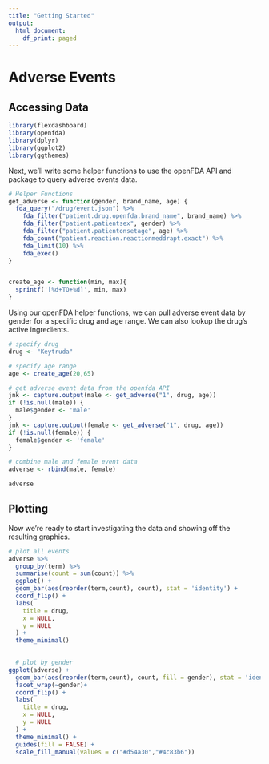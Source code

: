 ```yaml
---
title: "Getting Started"
output:
  html_document:
    df_print: paged
---
```


# Adverse Events

## Accessing Data

```r
library(flexdashboard)
library(openfda)
library(dplyr)
library(ggplot2)
library(ggthemes)
```


Next, we'll write some helper functions to use the openFDA API and package to query adverse events data.

```r
# Helper Functions
get_adverse <- function(gender, brand_name, age) {
  fda_query("/drug/event.json") %>%
    fda_filter("patient.drug.openfda.brand_name", brand_name) %>% 
    fda_filter("patient.patientsex", gender) %>% 
    fda_filter("patient.patientonsetage", age) %>% 
    fda_count("patient.reaction.reactionmeddrapt.exact") %>% 
    fda_limit(10) %>% 
    fda_exec()
}


create_age <- function(min, max){
  sprintf('[%d+TO+%d]', min, max)
}

```

Using our openFDA helper functions, we can pull adverse event data by gender for a specific drug and age range. We can also lookup the drug's active ingredients.

```r
# specify drug
drug <- "Keytruda"

# specify age range
age <- create_age(20,65)

# get adverse event data from the openfda API
jnk <- capture.output(male <- get_adverse("1", drug, age))
if (!is.null(male)) {
  male$gender <- 'male'
}
jnk <- capture.output(female <- get_adverse("1", drug, age))
if (!is.null(female)) {
  female$gender <- 'female'
}

# combine male and female event data
adverse <- rbind(male, female)

adverse
```

## Plotting

Now we're ready to start investigating the data and showing off the resulting graphics. 

```r
# plot all events  
adverse %>% 
  group_by(term) %>% 
  summarise(count = sum(count)) %>% 
  ggplot() +
  geom_bar(aes(reorder(term,count), count), stat = 'identity') +
  coord_flip() +
  labs(
    title = drug,
    x = NULL,
    y = NULL
  ) +
  theme_minimal()
  
```

```r
  # plot by gender
ggplot(adverse) +
  geom_bar(aes(reorder(term,count), count, fill = gender), stat = 'identity') +
  facet_wrap(~gender)+
  coord_flip() +
  labs(
    title = drug,
    x = NULL,
    y = NULL
  ) +
  theme_minimal() + 
  guides(fill = FALSE) + 
  scale_fill_manual(values = c("#d54a30","#4c83b6"))
  
```

